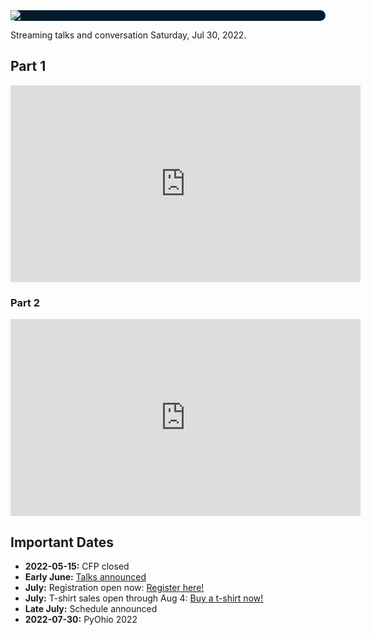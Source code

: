 <Seo title="PyOhio 2022" />

<div style="background-color: #021b2e; border-radius: 40px">
  <img
    alt="PyOhio Logo"
    src="../assets/pyohio-logo.png"
  />
</div>

Streaming talks and conversation Saturday, Jul 30, 2022.

## Part 1

<iframe width="560" height="315" src="https://www.youtube.com/embed/OstQKLZcitk" title="YouTube video player" frameborder="0" allow="accelerometer; autoplay; clipboard-write; encrypted-media; gyroscope; picture-in-picture" allowfullscreen></iframe>

### Part 2 

<iframe width="560" height="315" src="https://www.youtube.com/embed/mn0Qo_8dNW4" title="YouTube video player" frameborder="0" allow="accelerometer; autoplay; clipboard-write; encrypted-media; gyroscope; picture-in-picture" allowfullscreen></iframe>

## Important Dates

- **2022-05-15:** CFP closed
- **Early June:** [Talks announced](/program/talks)
- **July:** Registration open now: [Register here!](https://ti.to/pyohio/2022)
- **July:** T-shirt sales open through Aug 4: [Buy a t-shirt now!](https://www.customink.com/fundraising/pyohio-2022)
- **Late July:** Schedule announced
- **2022-07-30:** PyOhio 2022
